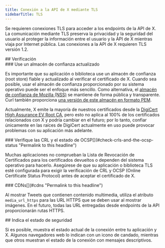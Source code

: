 ```yaml
---
title: Conexión a la API de X mediante TLS
sidebarTitle: TLS
---
```



Se requieren conexiones TLS para acceder a los endpoints de la API de X. La comunicación mediante TLS preserva la privacidad y la seguridad del usuario al proteger la información entre el usuario y la API de X mientras viaja por Internet pública. Las conexiones a la API de X requieren TLS versión 1.2.


<div id="verification">
  ## Verificación
</div>

<div id="use-an-up-to-date-root-store">
  ### Use un almacén de confianza actualizado
</div>

Es importante que su aplicación o biblioteca use un almacén de confianza (root store) fiable y actualizado al verificar el certificado de X. Cuando sea posible, usar el almacén de confianza proporcionado por su sistema operativo puede ser el enfoque más sencillo. Como alternativa, el [almacén de confianza de Mozilla (NSS)](https://www.mozilla.org/en-US/about/governance/policies/security-group/certs/) se mantiene de forma pública y transparente. Curl también proporciona [una versión de este almacén en formato PEM](https://curl.haxx.se/docs/caextract.html).

Actualmente, X emite la mayoría de nuestros certificados desde la [DigiCert High Assurance EV Root CA](https://www.digicert.com/digicert-root-certificates.htm), pero esto no aplica al 100% de los certificados relacionados con X y podría cambiar en el futuro; por lo tanto, confiar únicamente en las raíces de DigiCert actualmente en uso puede provocar problemas con su aplicación más adelante.

<div id="check-crls-and-the-ocsp-status">
  ### Verifique las CRL y el estado de OCSP[](#check-crls-and-the-ocsp-status "Permalink to this headline")
</div>

Muchas aplicaciones no comprueban la Lista de Revocación de Certificados para los certificados devueltos o dependen del sistema operativo para hacerlo. Asegúrese de que su aplicación o biblioteca TLS esté configurada para exigir la verificación de CRL y OCSP (Online Certificate Status Protocol) antes de aceptar el certificado de X.

<div id="cdns">
  ### CDNs[](#cdns "Permalink to this headline")
</div>

Al mostrar Tweets que contienen contenido multimedia, utiliza el atributo `media_url_https` para las URL HTTPS que se deben usar al mostrar imágenes. En el futuro, todas las URL entregadas desde endpoints de la API proporcionarán rutas HTTPS.

<div id="provide-an-indication-of-security-status">
  ## Indica el estado de seguridad
</div>

Si es posible, muestra el estado actual de la conexión entre tu aplicación y X. Algunos navegadores web lo indican con un icono de candado, mientras que otros muestran el estado de la conexión con mensajes descriptivos.